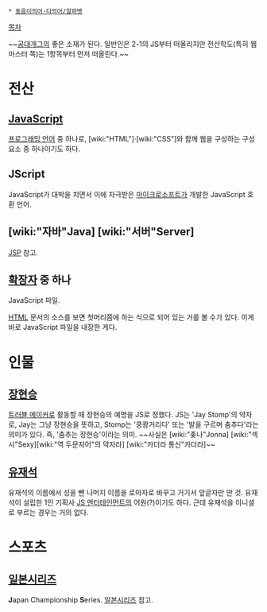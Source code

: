  * [[동음이의어·다의어/알파벳]]

[[목차]]

~~[[공대개그]]의 좋은 소재가 된다. 일반인은 2-1의 JS부터 떠올리지만 전산학도(특히 웹마스터 쪽)는 1항목부터 먼저 떠올린다.~~

= 전산 =
== [[JavaScript]] ==
[[프로그래밍 언어]] 중 하나로, [wiki:"HTML"]·[wiki:"CSS"]와 함께 웹을 구성하는 구성요소 중 하나이기도 하다.

== JScript ==
JavaScript가 대박을 치면서 이에 자극받은 [[마이크로소프트]]가 개발한 JavaScript 호환 언어.

== [wiki:"자바"Java] [wiki:"서버"Server] ==
[[JSP]] 참고.

== [[확장자]] 중 하나 ==
JavaScript 파일.

[[HTML]] 문서의 소스를 보면 첫머리쯤에 {{{ <script type='text/javascript' src='/r1/local/jquery-1.7.2.min.js'></script> }}} 하는 식으로 되어 있는 거를 볼 수가 있다. 이게 바로 JavaScript 파일을 내장한 게다.

= 인물 =
== [[장현승]] ==
[[트러블 메이커]]로 활동할 때 장현승의 예명을 JS로 정했다. JS는 'Jay Stomp'의 약자로, Jay는 그냥 장현승을 뜻하고, Stomp는 '쿵쾅거리다' 또는 '발을 구르며 춤추다'라는 의미가 있다. 즉, '춤추는 장현승'이라는 의미. ~~사실은 [wiki:"좆나"Jonna] [wiki:"섹시"Sexy][wiki:"역 두문자어"의 약자라] [wiki:"카더라 통신"카더라]~~

== [[유재석]] ==
유재석의 이름에서 성을 뺀 나머지 이름을 로마자로 바꾸고 거기서 앞글자만 딴 것. 유재석이 설립한 1인 기획사 [[JS 엔터테인먼트]]의 어원(?)이기도 하다. 근데 유재석을 이니셜로 부르는 경우는 거의 없다.

= 스포츠 =
== [[일본시리즈]] ==
'''J'''apan Championship '''S'''eries. [[일본시리즈]] 참고.
